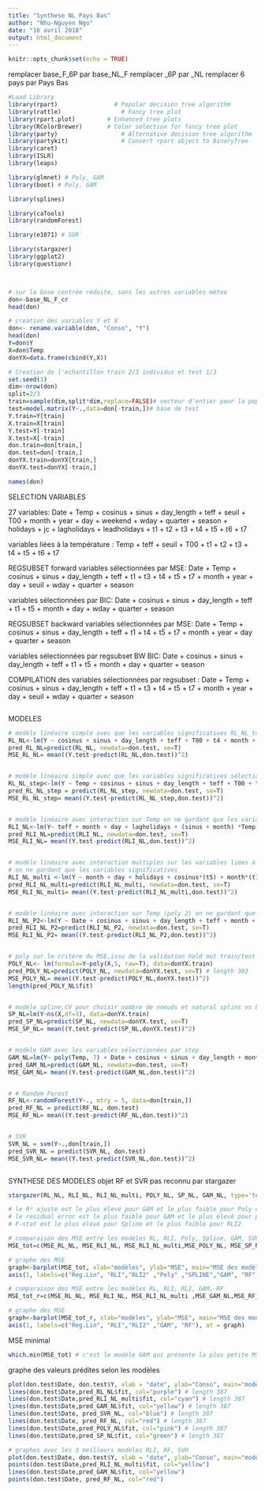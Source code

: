 ```yaml
---
title: "Synthese NL Pays Bas"
author: "Nhu-Nguyen Ngo"
date: "16 avril 2018"
output: html_document
---
```


```r
knitr::opts_chunk$set(echo = TRUE)
```

remplacer base_F_6P par base_NL_F
remplacer _6P par _NL
remplacer 6 pays par Pays Bas


```r

#Load Library
library(rpart)				  # Popular decision tree algorithm
library(rattle)					# Fancy tree plot
library(rpart.plot)			# Enhanced tree plots
library(RColorBrewer)		# Color selection for fancy tree plot
library(party)					# Alternative decision tree algorithm
library(partykit)				# Convert rpart object to BinaryTree
library(caret)		
library(ISLR)
library(leaps)

library(glmnet) # Poly, GAM
library(boot) # Poly, GAM

library(splines)

library(caTools)
library(randomForest)

library(e1071) # SVR

library(stargazer)
library(ggplot2)
library(questionr)



# sur la base centrée réduite, sans les autres variables méteo
don<-base_NL_F_cr
head(don)

# creation des variables Y et X
don<- rename.variable(don, "Conso", "Y")
head(don)
Y=don$Y 
X=don$Temp
donYX=data.frame(cbind(Y,X))

# Creation de l'echantillon train 2/3 individus et test 1/3
set.seed(1)
dim<-nrow(don)
split=2/3
train=sample(dim,split*dim,replace=FALSE)# vecteur d'entier pour la population d'individus en base d'apprentissage
test=model.matrix(Y~.,data=don[-train,])# base de test
Y.train=Y[train]
X.train=X[train]
Y.test=Y[-train]
X.test=X[-train]
don.train=don[train,]
don.test=don[-train,]
donYX.train=donYX[train,]
donYX.test=donYX[-train,]

names(don)

```

SELECTION VARIABLES 

27 variables: Date + Temp + cosinus + sinus + day_length + teff + seuil + T00 + month + year + day + weekend + wday + quarter + season + holidays + jc + lagholidays + leadholidays + t1 + t2 + t3 + t4 + t5 + t6 + t7

variables liées à la température : Temp + teff + seuil + T00 + t1 + t2 + t3 + t4 + t5 + t6 + t7


REGSUBSET forward
variables sélectionnées par  MSE: 
Date + Temp + cosinus + sinus + day_length + teff + t1 + t3 + t4 + t5 + t7 + month + year + day + seuil + wday + quarter + season

variables sélectionnées par BIC: 
Date + cosinus + sinus + day_length + teff + t1 + t5 + month + day + wday +  quarter + season

REGSUBSET backward
variables sélectionnées par  MSE: 
Date + Temp + cosinus + sinus + day_length + teff + t1 + t4 + t5 + t7 + month + year + day + quarter + season 

variables sélectionnées par regsubset BW BIC: 
Date + cosinus + sinus + day_length + teff + t1 + t5 + month + day + quarter + season


COMPILATION des variables sélectionnées par regsubset : 
Date + Temp + cosinus + sinus + day_length + teff + t1 + t3 + t4 + t5 + t7 + month + year + day + seuil + wday + quarter + season



```r


```


MODELES
```r


# modèle linéaire simple avec que les variables significatives RL_NL_tot2
RL_NL<-lm(Y ~ cosinus + sinus + day_length + teff + T00 + t4 + month + day + lagholidays, data=don[train,])
pred_RL_NL=predict(RL_NL, newdata=don.test, se=T)
MSE_RL_NL= mean((Y.test-predict(RL_NL,don.test))^2)


# modèle linéaire simple avec que les variables significatives sélectionnée par step
RL_NL_step<-lm(Y ~ Temp + cosinus + sinus + day_length + teff + T00 + t3 + t4 + t6 + month + year + day + jc + lagholidays + leadholidays, data = don[train,])
pred_RL_NL_step = predict(RL_NL_step, newdata=don.test, se=T)
MSE_RL_NL_step= mean((Y.test-predict(RL_NL_step,don.test))^2) 


# modèle linéaire avec interaction sur Temp en ne gardant que les variables significatives
RLI_NL<-lm(Y~ teff + month + day + lagholidays + (sinus + month) *Temp, data=don[train,]) 
pred_RLI_NL=predict(RLI_NL, newdata=don.test, se=T)
MSE_RLI_NL= mean((Y.test-predict(RLI_NL,don.test))^2)


# modèle linéaire avec interaction multiples sur les variables liées à la température (Temp, teff, seuil, T00 et t1 à t7)
# en ne gardant que les variables significatives
RLI_NL_multi <-lm(Y ~ month + day + holidays + cosinus*(t5) + month*(t1 + t2), data=don.train)
pred_RLI_NL_multi=predict(RLI_NL_multi, newdata=don.test, se=T)
MSE_RLI_NL_multi= mean((Y.test-predict(RLI_NL_multi,don.test))^2)


# modèle linéaire avec interaction sur Temp (poly 2) en ne gardant que les variables significatives
RLI_NL_P2<-lm(Y ~ Date + cosinus + sinus + day_length + teff + month + year + day + jc + lagholidays + leadholidays + I(poly(Temp, 2)) + cosinus:I(poly(Temp, 2)) + sinus:I(poly(Temp, 2)) + day_length:I(poly(Temp, 2)) + teff:I(poly(Temp, 2)) + month:I(poly(Temp, 2)) + jc:I(poly(Temp, 2)), data=don[train,]) 
pred_RLI_NL_P2=predict(RLI_NL_P2, newdata=don.test, se=T)
MSE_RLI_NL_P2= mean((Y.test-predict(RLI_NL_P2,don.test))^2)


# poly sur le critère du MSE,issu de la validation hold out train/test et k_folds
POLY_NL<- lm(formula=Y~poly(X,5, raw=T), data=donYX.train)
pred_POLY_NL=predict(POLY_NL, newdata=donYX.test, se=T) # length 383
MSE_POLY_NL= mean((Y.test-predict(POLY_NL,donYX.test))^2)
length(pred_POLY_NL$fit)


# modèle spline,CV pour choisir nombre de noeuds et natural splins vs basic splines
SP_NL=lm(Y~ns(X,df=3), data=donYX.train) 
pred_SP_NL=predict(SP_NL, newdata=donYX.test, se=T)
MSE_SP_NL= mean((Y.test-predict(SP_NL,donYX.test))^2)


# modèle GAM avec les variables sélectionnées par step
GAM_NL=lm(Y~ poly(Temp, 7) + Date + cosinus + sinus + day_length + month + year + day + jc + lagholidays + leadholidays + t2 + t3 + t4 + t6, data = don.train) 
pred_GAM_NL=predict(GAM_NL, newdata=don.test, se=T)
MSE_GAM_NL= mean((Y.test-predict(GAM_NL,don.test))^2)


# # Random Forest 
RF_NL<-randomForest(Y~., mtry = 5, data=don[train,])
pred_RF_NL = predict(RF_NL, don.test)
MSE_RF_NL= mean((Y.test-predict(RF_NL,don.test))^2)


# SVR
SVR_NL = svm(Y~.,don[train,])
pred_SVR_NL = predict(SVR_NL, don.test)
MSE_SVR_NL= mean((Y.test-predict(SVR_NL,don.test))^2)



```


SYNTHESE DES MODELES objet RF et SVR pas reconnu par stargazer
```r

stargazer(RL_NL, RLI_NL, RLI_NL_multi, POLY_NL, SP_NL, GAM_NL, type='text', flip=TRUE, title="Results", align=TRUE, keep=c("Date"), column.labels = c("RL", "RLI", "RLI2","poly","Spline" ,"GAM"), model.names = TRUE, single.row = TRUE)

# le R² ajusté est le plus élevé pour GAM et le plus faible pour Poly et Spline
# le residual error est le plus faible pour GAM et le plus élevé pour poly et Spline
# F-stat est le plus élevé pour Spline et le plus faible pour RLI2

```



```r
# comparaison des MSE entre les modèles RL, RLI, Poly, Spline, GAM, SVR
MSE_tot=c(MSE_RL_NL, MSE_RLI_NL, MSE_RLI_NL_multi,MSE_POLY_NL, MSE_SP_NL,MSE_GAM_NL,MSE_RF_NL,MSE_SVR_NL)

# graphe des MSE
graph<-barplot(MSE_tot, xlab="modèles", ylab="MSE", main="MSE des modèles",las=0)
axis(1, labels=c("Reg.Lin", "RLI","RLI2" ,"Poly" ,"SPLINE","GAM", "RF", "SVR"), at = graph)

```

```r

# comparaison des MSE entre les modèles RL, RLI, RL2, GAM, RF
MSE_tot_r=c(MSE_RL_NL, MSE_RLI_NL, MSE_RLI_NL_multi ,MSE_GAM_NL,MSE_RF_NL)

# graphe des MSE
graph<-barplot(MSE_tot_r, xlab="modèles", ylab="MSE", main="MSE des modèles",las=0)
axis(1, labels=c("Reg.Lin", "RLI","RLI2" ,"GAM", "RF"), at = graph)

```


MSE minimal
```r
which.min(MSE_tot) # c'est le modèle GAM qui présente la plus petite MSE
```


graphe des valeurs prédites selon les modèles
```r

plot(don.test$Date, don.test$Y, xlab = "date", ylab="Conso", main="modèles" )
lines(don.test$Date,pred_RL_NL$fit, col="purple") # length 387
lines(don.test$Date,pred_RLI_NL_multi$fit, col="cyan") # length 387
lines(don.test$Date,pred_GAM_NL$fit, col="yellow") # length 387
lines(don.test$Date, pred_SVR_NL, col="blue") # length 387
lines(don.test$Date, pred_RF_NL, col="red") # length 387
lines(don.test$Date,pred_POLY_NL$fit, col="pink") # length 387
lines(don.test$Date,pred_SP_NL$fit, col="green") # length 387

```

```r
# graphes avec les 3 meilleurs modèles RLI, RF, SVR
plot(don.test$Date, don.test$Y, xlab = "date", ylab="Conso", main="modèles 6 pays GAM(yellow), SVR(blue), RF(red)" )
points(don.test$Date,pred_RLI_NL_multi$fit, col="yellow")
lines(don.test$Date,pred_GAM_NL$fit, col="yellow")
points(don.test$Date, pred_RF_NL, col="red")

```






